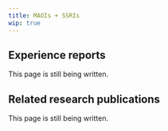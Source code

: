---
title: MAOIs + SSRIs
wip: true
---

## Experience reports

This page is still being written.

## Related research publications

This page is still being written.

